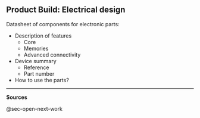 ## Product Build: Electrical design {#sec-product-buildelectrical-design}

Datasheet of components for electronic parts:

-   Description of features
    -   Core
    -   Memories
    -   Advanced connectivity
-   Device summary
    -   Reference
    -   Part number
-   How to use the parts?

------------------------------------------------------------------------

**Sources**

@sec-open-next-work

